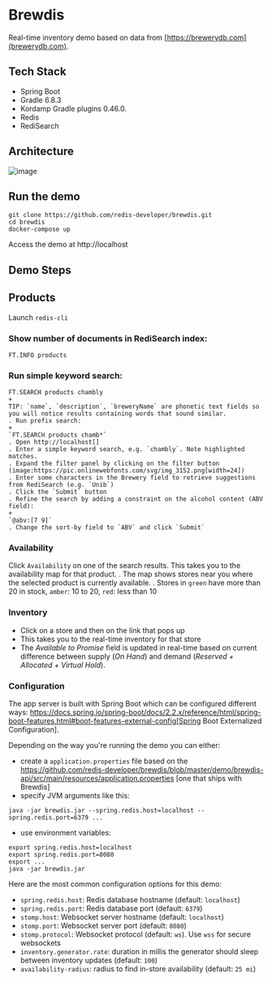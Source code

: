 # Brewdis


Real-time inventory demo based on data from [https://brewerydb.com](brewerydb.com).

## Tech Stack


- Spring Boot
- Gradle 6.8.3
- Kordamp Gradle plugins 0.46.0.
- Redis
- RediSearch



## Architecture

![image](app/architecture.svg)





## Run the demo

```
git clone https://github.com/redis-developer/brewdis.git
cd brewdis
docker-compose up
```

Access the demo at http://localhost

## Demo Steps



## Products

Launch `redis-cli`

### Show number of documents in RediSearch index:

```
FT.INFO products
```

### Run simple keyword search:

```
FT.SEARCH products chambly
+
TIP: `name`, `description`, `breweryName` are phonetic text fields so you will notice results containing words that sound similar. 
. Run prefix search:
+
`FT.SEARCH products chamb*`
. Open http://localhost[]
. Enter a simple keyword search, e.g. `chambly`. Note highlighted matches.
. Expand the filter panel by clicking on the filter button (image:https://pic.onlinewebfonts.com/svg/img_3152.png[width=24])
. Enter some characters in the Brewery field to retrieve suggestions from RediSearch (e.g. `Unib`)
. Click the `Submit` button
. Refine the search by adding a constraint on the alcohol content (ABV field):
+
`@abv:[7 9]`
. Change the sort-by field to `ABV` and click `Submit`
```

### Availability

Click `Availability` on one of the search results. This takes you to the availability map for that product. 
. The map shows stores near you where the selected product is currently available.
. Stores in `green` have more than 20 in stock, `amber`: 10 to 20, `red`: less than 10

### Inventory

- Click on a store and then on the link that pops up 
- This takes you to the real-time inventory for that store
- The *Available to Promise* field is updated in real-time based on current difference between supply (*On Hand*) and demand (*Reserved + Allocated + Virtual Hold*).


### Configuration

The app server is built with Spring Boot which can be configured different ways: https://docs.spring.io/spring-boot/docs/2.2.x/reference/html/spring-boot-features.html#boot-features-external-config[Spring Boot Externalized Configuration].

Depending on the way you're running the demo you can either:

- create a `application.properties` file based on the https://github.com/redis-developer/brewdis/blob/master/demo/brewdis-api/src/main/resources/application.properties [one that ships with Brewdis]
- specify JVM arguments like this:


```
java -jar brewdis.jar --spring.redis.host=localhost --spring.redis.port=6379 ...
```

- use environment variables:


```
export spring.redis.host=localhost
export spring.redis.port=8080
export ...
java -jar brewdis.jar
```

Here are the most common configuration options for this demo:

- `spring.redis.host`: Redis database hostname (default: `localhost`)
- `spring.redis.port`: Redis database port (default: `6379`)
- `stomp.host`: Websocket server hostname (default: `localhost`)
- `stomp.port`: Websocket server port (default: `8080`)
- `stomp.protocol`: Websocket protocol (default: `ws`). Use `wss` for secure websockets
- `inventory.generator.rate`: duration in millis the generator should sleep between inventory updates (default: `100`)
- `availability-radius`: radius to find in-store availability (default: `25 mi`)   


